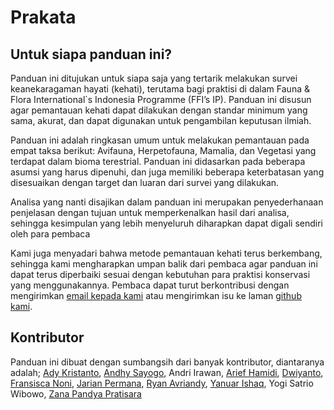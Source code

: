 # Prakata {.unnumbered}

## **Untuk siapa panduan ini?**

Panduan ini ditujukan untuk siapa saja yang tertarik melakukan survei keanekaragaman hayati (kehati), terutama bagi praktisi di dalam Fauna & Flora International\`s Indonesia Programme (FFI's IP). Panduan ini disusun agar pemantauan kehati dapat dilakukan dengan standar minimum yang sama, akurat, dan dapat digunakan untuk pengambilan keputusan ilmiah.

Panduan ini adalah ringkasan umum untuk melakukan pemantauan pada empat taksa berikut: Avifauna, Herpetofauna, Mamalia, dan Vegetasi yang terdapat dalam bioma terestrial. Panduan ini didasarkan pada beberapa asumsi yang harus dipenuhi, dan juga memiliki beberapa keterbatasan yang disesuaikan dengan target dan luaran dari survei yang dilakukan.

Analisa yang nanti disajikan dalam panduan ini merupakan penyederhanaan penjelasan dengan tujuan untuk memperkenalkan hasil dari analisa, sehingga kesimpulan yang lebih menyeluruh diharapkan dapat digali sendiri oleh para pembaca

Kami juga menyadari bahwa metode pemantauan kehati terus berkembang, sehingga kami mengharapkan umpan balik dari pembaca agar panduan ini dapat terus diperbaiki sesuai dengan kebutuhan para praktisi konservasi yang menggunakannya. Pembaca dapat turut berkontribusi dengan mengirimkan [email kepada kami](mailto:ryan.avriandy@fauna-flora.org) atau mengirimkan isu ke laman [github kami](https://github.com/ryanavri/surveikehati).

## Kontributor

Panduan ini dibuat dengan sumbangsih dari banyak kontributor, diantaranya adalah; [Ady Kristanto](https://www.linkedin.com/in/ady-kristanto-20687a3b/), [Andhy Sayogo](https://www.linkedin.com/in/andhy-ps-563b3564/), Andri Irawan, [Arief Hamidi](https://www.linkedin.com/in/arief-hamidi-9b123aab/?originalSubdomain=id), [Dwiyanto](https://www.linkedin.com/in/dwiyanto-dwiyanto-6481541ab/), [Fransisca Noni](https://www.linkedin.com/in/fransisca-noni-tirtaningtyas-0a968330/), [Jarian Permana](https://www.linkedin.com/in/jarianpermana/), [Ryan Avriandy](https://www.linkedin.com/in/ryan-avriandy-951b97156/), [Yanuar Ishaq](https://www.linkedin.com/in/yanuar-ishaq-dwi-cahyo-6a85a31a3/), Yogi Satrio Wibowo, [Zana Pandya Pratisara](https://www.linkedin.com/in/zanapandya/)
